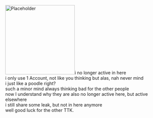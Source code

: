 
[[File:Placeholder|thumb|220px]]i no longer active in here<br />i only use 1 Account, not like you thinking but alas, nah never mind<br />i just like a poodle right?<br />such a minor mind always thinking bad for the other people<br />now I understand why they are also no longer active here, but active elsewhere<br />i still share some leak, but not in here anymore<br />well good luck for the other TTK.